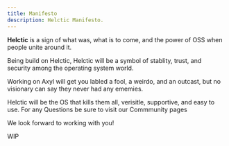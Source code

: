 ```yaml
---
title: Manifesto
description: Helctic Manifesto.
---
```


**Helctic** is a sign of what was, what is to come, and the power of OSS when people unite around it.

Being build on Helctic, Helctic will be a symbol of stablity, trust, and security among the operating system world.

Working on Axyl will get you labled a fool, a weirdo, and an outcast, but no visionary can say they never had any ememies.

Helctic will be the OS that kills them all, verisitle, supportive, and easy to use. For any Questions be sure to visit our Commmunity pages

We look forward to working with you!

WIP

<ImageComponent />
